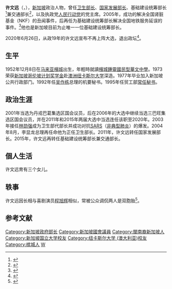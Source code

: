 {{Infobox Officeholder
| name = 许文远<br>{{lang|en|Khaw Boon Wan}}
| image = Minister Khaw Boon Wan.JPG
| order = [[新加坡总理|新加坡代总理]]<ref>2017年12月18日，新加坡总理公署发文公告新加坡总理李显龙于12月19日起请假至同月31日。李显龙请假期间，基础建设统筹部长兼交通部长许文远和副总理兼国家安全统筹部长张志贤将分别在19日至25日及26日至31日担任代总理。文中并未提及李显龙请假原因。</ref><ref>{{Cite web |url=http://news.ifeng.com/a/20171220/54327370_0.shtml |title=新加坡总理李显龙请假13天 |accessdate=2017-12-20 |archive-date=2017-12-20 |archive-url=https://web.archive.org/web/20171220093343/http://news.ifeng.com/a/20171220/54327370_0.shtml |dead-url=no }}</ref>
| term_start = 2017年12月19日
| term_end = 2017年12月25日（代理）
| primeminister = [[李显龙|李显龙]]
| successor = [[张志贤|张志贤]]（代理）
| order1 = 新加坡基础建设统筹部长兼[[新加坡交通部|交通部长]]
| term_start1 = 2015年10月1日
| term_end1 = 2020年7月27日
| primeminister1 = [[李显龙|李显龙]]
| predecessor1 = 职位创立（基础建设统筹部长）<br>[[吕德耀|吕德耀]]（交通部长）
| successor1 = 职位废止（基础建设统筹部长）<br>[[王乙康|王乙康]]（交通部长）
| order2 = 新加坡[[国家发展部|国家发展部长]]
| term_start2 = 2011年5月21日
| term_end2 = 2015年9月30日
| primeminister2 = [[李显龙|李显龙]]
| predecessor2 = [[马宝山|马宝山]]
| successor2 = {{Le|黄循财|Lawrence Wong}}
| order3 = 新加坡[[新加坡卫生部|卫生部长]]
| term_start3 = 2003年8月1日－2004年8月12日（代理）<br>2004年8月12日
| term_end3 = 2011年5月20日
| primeminister3 = [[吴作栋|吴作栋]]<br>[[李显龙|李显龙]]
| predecessor3 = [[林勋强|林勋强]]
| successor3 = [[颜金勇|颜金勇]]
| order4 = [[新加坡人民行动党行政委员会主席|新加坡人民行动党行政委员会主席]]
| term_start4  = 2011年6月1日
| term_end4 = 2018年11月23日
| secretary_general4 = [[李显龙|李显龙]]
| predecessor4 = [[林文兴|林文兴]]
| successor4 = [[颜金勇|颜金勇]]
| constituency5 = [[三巴旺集选区|三巴旺集选区]]
| order5 = [[新加坡國會|新加坡國會]]議員
| term_start5 = 2006年11月2日
| term_end5 = 2020年6月23日
| constituency6 = [[丹戎巴葛集选区|丹戎巴葛集选区]]
| term_start6 = 2002年3月25日
| term_end6 = 2006年4月20日
| birth_date = {{birth date and age|1952|12|8|df=y}}  
| birth_place = {{马来亚}}{{Penang}}
| nationality = {{SIN}}
| death_date =
| death_place =
| spouse = 
| party = {{PTR}}
| alma_mater =[[纽卡斯尔大学_(澳大利亚)|纽卡斯尔大学 (澳大利亚)]]
}}
'''许文远'''（'''{{lang|en|Khaw Boon Wan}}'''，{{bd|1952年||||Khaw, Boon Wan}}），[[新加坡|新加坡]]政治人物，曾任[[新加坡卫生部|卫生部长]]、[[国家发展部|国家发展部长]]、基础建设统筹部长<ref>{{zh-sg}}{{cite news | title = “当局正抓紧时间测试系统 市区线第三阶段望顺利在10月通车” | url = http://www.channel8news.sg/news8/singapore/20170531-sg-khawdtl/3729398.html | date = 2017-05-31 | accessdate = 2017-06-10 | quote = 滨海市区线的地铁站在设计上采用了新科技和创新，显出工程师的巧思。}}</ref>兼交通部长<ref>{{zh-sg}}{{cite news | title = “许文远随新加坡宗教联谊会成员 为大士西延长线祈福” | url = http://www.channel8news.sg/news8/singapore/20170606-sg-praying-for-tuas-west-extension/3734482.html | date = 2017-06-06 | accessdate = 2017-06-10 | quote = 会员为乘客安全和延长线的顺利运作祈祷。 | archive-date = 2017-06-19 | archive-url = https://web.archive.org/web/20170619065016/http://www.channel8news.sg/news8/singapore/20170606-sg-praying-for-tuas-west-extension/3734482.html | dead-url = no }}</ref>，以及执政党[[人民行动党|人民行动党]]的党主席。2005年，成功的解决全国肾脏基金（NKF）的丑闻事件，后再任为基础建设统筹部长解决全国地铁服务延误的事件。<ref>{{cite web|url=http://www.channel8news.sg/news8/singapore/20170308-sg-mot-cos/3577974.html|title=交通部长许文远：将设定更高目标 减少地铁延误频率|quote=他们提醒我们会遭遇很多难题，特别是我们转换到新的系统。我们将尽最大的能力去减少不便，但也必须有可能出现小技术故障的准备，所以请多多包涵。}}</ref>他也是新加坡目前为止唯一一位基础建设统筹部长。

2020年6月26日，从政19年的许文远宣布不再上阵大选，退出政坛<ref>{{Cite web|title=Transport Minister Khaw Boon Wan to retire from politics after 19 years{{En icon}}|url=https://www.channelnewsasia.com/news/singapore/khaw-boon-wan-transport-minister-retire-from-politics-sembawang-12873480|website=CNA|accessdate=2020-06-28|date=2020-06-26|archive-date=2020-06-26|archive-url=https://web.archive.org/web/20200626143646/https://www.channelnewsasia.com/news/singapore/khaw-boon-wan-transport-minister-retire-from-politics-sembawang-12873480|dead-url=no}}</ref>。

==生平==
{{expand section}}
1952年12月8日在[[马来亚联合邦|马来亚]][[檳城|檳城]]出生，年輕時就讀[[檳城鍾靈國民型華文中學|檳城鍾靈國民型華文中學]]。1973荣获[[新加坡哥伦坡计划奖学金|新加坡哥伦坡计划奖学金]]赴[[澳洲|澳洲]][[纽卡斯尔大学_(澳大利亚)|纽卡斯尔大学]]深造。1977年毕业加入新加坡公共行政部门。1992年任[[吴作栋|吴作栋]]总理的机要秘书。1995年任贸工部[[常任秘书|常任秘书]]。

==政治生涯==
{{expand section}}
2001年当选为丹戎巴葛集选区国会议员，后在2006年的大选中继续当选三巴旺集选区国会议员，并在2011年和2015年两届大选中当选连任该职至2020年。2003年接任[[林勋强|林勋强]]成为卫生部代部长并成功对抗[[SARS|SARS]]（[[非典型肺炎|非典型肺炎]]）的爆发。2004年8月，李显龙总理再任命他为正任卫生部长。2011年，许文远转任国家发展部长。2015年，许文远再转任基础建设统筹部长兼交通部长。

==個人生活==
许文远育有三个女儿。

==轶事==
许文远因长相与喜剧演员[[程旭辉|程旭辉]]相似，常被公众调侃两人是双胞胎<ref>{{Cite web|url=https://www.wanbao.com.sg/keywords/hui-ge|title=巧遇许文远 辉哥求合照 相似度高达93%？|date=2015-12-08|accessdate=2020-06-28|archive-url=https://web.archive.org/web/20200627194804/https://www.wanbao.com.sg/keywords/hui-ge|archive-date=2020-06-27|dead-url=yes}}</ref>。

==参考文献==
{{reflist|2}}

{{新加坡人民行動黨行政委員會主席}}
{{Singapore Parliament 2016}}
{{Singapore Parliament 2011}}
{{Singapore Parliament 2006}}

{{DEFAULTSORT:X}}
[[Category:新加坡政府部长|Category:新加坡政府部长]]
[[Category:新加坡國會議員|Category:新加坡國會議員]]
[[Category:閩南裔新加坡人|Category:閩南裔新加坡人]]
[[Category:新加坡国立大学校友|Category:新加坡国立大学校友]]
[[Category:纽卡斯尔大学_(澳大利亚)校友|Category:纽卡斯尔大学 (澳大利亚)校友]]
[[Category:槟城人|Category:槟城人]]
[[Category:许姓|W]]